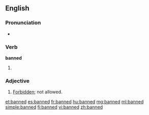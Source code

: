 ==English==

===Pronunciation===
* {{homophones|band}}

===Verb===
'''banned'''

# {{past of|ban}}

===Adjective===
{{en-adj}}

# [[forbidden|Forbidden]]; not allowed.

[[et:banned]]
[[es:banned]]
[[fr:banned]]
[[hu:banned]]
[[mg:banned]]
[[ml:banned]]
[[simple:banned]]
[[fi:banned]]
[[vi:banned]]
[[zh:banned]]